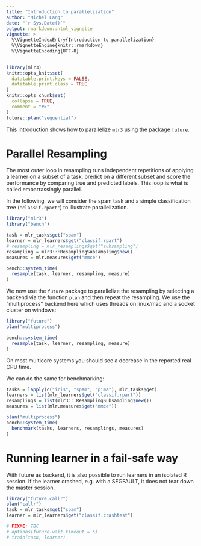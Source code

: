```yaml
---
title: "Introduction to parallelization"
author: "Michel Lang"
date: "`r Sys.Date()`"
output: rmarkdown::html_vignette
vignette: >
  %\VignetteIndexEntry{Introduction to parallelization}
  %\VignetteEngine{knitr::rmarkdown}
  %\VignetteEncoding{UTF-8}
---
```


```r
library(mlr3)
knitr::opts_knit$set(
  datatable.print.keys = FALSE,
  datatable.print.class = TRUE
)
knitr::opts_chunk$set(
  collapse = TRUE,
  comment = "#>"
)
future::plan("sequential")
```

This introduction shows how to parallelize `mlr3` using the package [`future`](https://cran.r-project.org/package=future).


# Parallel Resampling

The most outer loop in resampling runs independent repetitions of applying a learner on a subset of a task, predict on a different subset and score the performance by comparing true and predicted labels.
This loop is what is called embarrassingly parallel.

In the following, we will consider the spam task and a simple classification tree (`"classif.rpart"`) to illustrate parallelization.

```r
library("mlr3")
library("bench")

task = mlr_tasks$get("spam")
learner = mlr_learners$get("classif.rpart")
# resampling = mlr_resamplings$get("subsampling")
resampling = mlr3:::ResamplingSubsampling$new()
measures = mlr.measures$get("mmce")

bench::system_time(
  resample(task, learner, resampling, measure)
)
```
We now use the `future` package to parallelize the resampling by selecting a backend via the function `plan` and then repeat the resampling.
We use the "multiprocess" backend here which uses threads on linux/mac and a socket cluster on windows:
```r
library("future")
plan("multiprocess")

bench::system_time(
  resample(task, learner, resampling, measure)
)
```

On most multicore systems you should see a decrease in the reported real CPU time.

We can do the same for benchmarking:
```r
tasks = lapply(c("iris", "spam", "pima"), mlr_tasks$get)
learners = list(mlr_learners$get("classif.rpart"))
resamplings = list(mlr3:::ResamplingSubsampling$new())
measures = list(mlr.measures$get("mmce"))

plan("multiprocess")
bench::system_time(
  benchmark(tasks, learners, resamplings, measures)
)
```

# Running learner in a fail-safe way

With future as backend, it is also possible to run learners in an isolated R session.
If the learner crashed, e.g. with a SEGFAULT, it does not tear down the master session.

```r
library("future.callr")
plan("callr")
task = mlr_tasks$get("spam")
learner = mlr_learners$get("classif.crashtest")

# FIXME: TBC
# options(future.wait.timeout = 5)
# train(task, learner)
```

